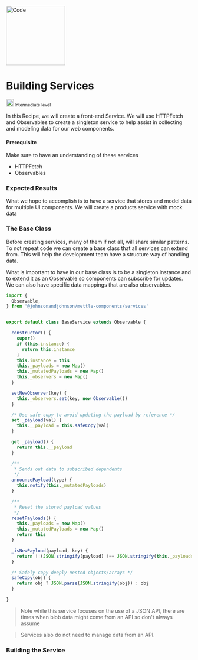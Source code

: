 


<Meta title="Welcome/Recipes/Building Services" />

<div className="recipe">
  <img src={Code} alt="Code" height="160" />
  <div className="flex-col">
    <h1 className="heading">Building Services</h1>
    <small className="flex"> <img src={IntermediateLevel} alt="Intermediate Level" height="20" /> Intermediate level</small>
    <p>In this Recipe, we will create a front-end Service.
      We will use HTTPFetch and Observables to create a singleton service to help assist
      in collecting and modeling data for our web components.
    </p>
  </div>
</div>



#### Prerequisite

Make sure to have an understanding of these services
- HTTPFetch
- Observables

### Expected Results

What we hope to accomplish is to have a service that stores and model data for multiple
UI components. We will create a products service with mock data


### The Base Class

Before creating services, many of them if not all, will share similar patterns.
To not repeat code we can create a base class that all services can extend from.
This will help the development team have a structure way of handling data.

What is important to have in our base class is to be a singleton instance
and to extend it as an Observable so components can subscribe for updates.
We can also have specific data mappings that are also observables.

```js
import {
  Observable,
} from '@johnsonandjohnson/mettle-components/services'


export default class BaseService extends Observable {

  constructor() {
    super()
    if (this.instance) {
      return this.instance
    }
    this.instance = this
    this._payloads = new Map()
    this._mutatedPayloads = new Map()
    this._observers = new Map()
  }

  setNewObserver(key) {
    this._observers.set(key, new Observable())
  }

  /* Use safe copy to avoid updating the payload by reference */
  set _payload(val) {
    this.__payload = this.safeCopy(val)
  }

  get _payload() {
    return this.__payload
  }

  /**
   * Sends out data to subscribed dependents
   */
  announcePayload(type) {
    this.notify(this._mutatedPayloads)
  }

  /**
   * Reset the stored payload values
   */
  resetPayloads() {
    this._payloads = new Map()
    this._mutatedPayloads = new Map()
    return this
  }

  _isNewPayload(payload, key) {
    return !!(JSON.stringify(payload) !== JSON.stringify(this._payloads.get(key)))
  }

  /* Safely copy deeply nested objects/arrays */
  safeCopy(obj) {
    return obj ? JSON.parse(JSON.stringify(obj)) : obj
  }

}
```

> Note while this service focuses on the use of a JSON API,
there are times when blob data might come from an API so don't always assume

> Services also do not need to manage data from an API.


### Building the Service
